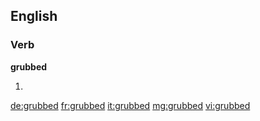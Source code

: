 ==English==

===Verb===
'''grubbed'''

# {{past of|grub}}

[[de:grubbed]]
[[fr:grubbed]]
[[it:grubbed]]
[[mg:grubbed]]
[[vi:grubbed]]